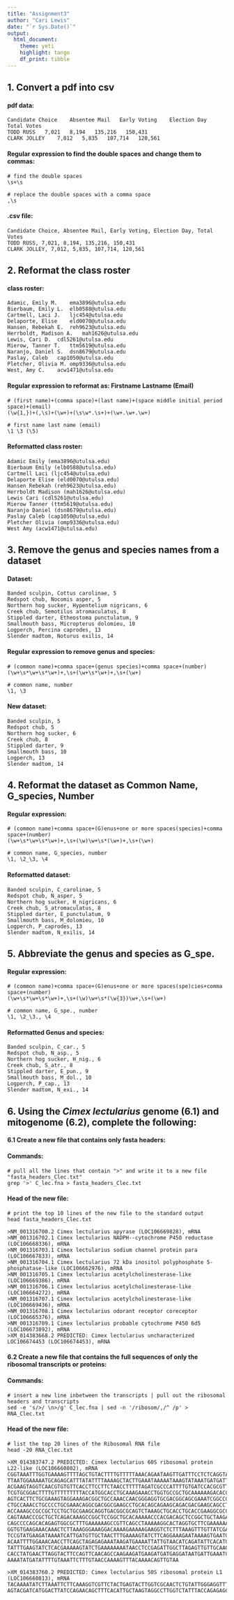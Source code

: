 ```yaml
---
title: "Assignment3"
author: "Cari Lewis"
date: "`r Sys.Date()`"
output: 
  html_document:
    theme: yeti
    highlight: tango
    df_print: tibble
---
```

## 1. Convert a pdf into csv  
#### pdf data:  
  
```
Candidate Choice    Absentee Mail   Early Voting    Election Day    Total Votes
TODD RUSS   7,021   8,194   135,216   150,431
CLARK JOLLEY    7,012   5,835   107,714   120,561
```
  
#### Regular expression to find the double spaces and change them to commas:
```
# find the double spaces
\s+\s

# replace the double spaces with a comma space
,\s
```
  
#### .csv file:
```
Candidate Choice, Absentee Mail, Early Voting, Election Day, Total Votes
TODD RUSS, 7,021, 8,194, 135,216, 150,431
CLARK JOLLEY, 7,012, 5,835, 107,714, 120,561
```
  
  
## 2. Reformat the class roster  
#### class roster:
  
```  
Adamic, Emily M.    ema3896@utulsa.edu
Bierbaum, Emily L.  elb0588@utulsa.edu
Cartmell, Laci J.   ljc454@utulsa.edu
Delaporte, Elise    eld0070@utulsa.edu
Hansen, Rebekah E.  reh9623@utulsa.edu
Herrboldt, Madison A.   mah1626@utulsa.edu
Lewis, Cari D.  cdl5261@utulsa.edu
Mierow, Tanner T.   ttm5619@utulsa.edu
Naranjo, Daniel S.  dsn8679@utulsa.edu
Paslay, Caleb   cap1050@utulsa.edu
Pletcher, Olivia M. omp9336@utulsa.edu
West, Amy C.    acw1471@utulsa.edu
```  
  
#### Regular expression to reformat as: Firstname Lastname (Email)  
  
```
# (first name)+(comma space)+(last name)+(space middle initial period space)+(email)
(\w{1,})+(,\s)+(\w+)+(\s\w*.\s+)+(\w+.\w+.\w+)

# first name last name (email)
\1 \3 (\5)
```
  
#### Reformatted class roster:  
  
```
Adamic Emily (ema3896@utulsa.edu)
Bierbaum Emily (elb0588@utulsa.edu)
Cartmell Laci (ljc454@utulsa.edu)
Delaporte Elise (eld0070@utulsa.edu)
Hansen Rebekah (reh9623@utulsa.edu)
Herrboldt Madison (mah1626@utulsa.edu)
Lewis Cari (cdl5261@utulsa.edu)
Mierow Tanner (ttm5619@utulsa.edu)
Naranjo Daniel (dsn8679@utulsa.edu)
Paslay Caleb (cap1050@utulsa.edu)
Pletcher Olivia (omp9336@utulsa.edu)
West Amy (acw1471@utulsa.edu)
```
  
## 3. Remove the genus and species names from a dataset  
#### Dataset:  
  
```
Banded sculpin, Cottus carolinae, 5
Redspot chub, Nocomis asper, 5
Northern hog sucker, Hypentelium nigricans, 6
Creek chub, Semotilus atromaculatus, 8
Stippled darter, Etheostoma punctulatum, 9
Smallmouth bass, Micropterus dolomieu, 10
Logperch, Percina caprodes, 13
Slender madtom, Noturus exilis, 14
```
  
#### Regular expression to remove genus and species:  
  
```
# (common name)+comma space+(genus species)+comma space+(number)
(\w+\s*\w+\s*\w+)+,\s+(\w+\s*\w+)+,\s+(\w+)

# common name, number
\1, \3
```
  
#### New dataset:  
  
```
Banded sculpin, 5
Redspot chub, 5
Northern hog sucker, 6
Creek chub, 8
Stippled darter, 9
Smallmouth bass, 10
Logperch, 13
Slender madtom, 14
```
  
## 4. Reformat the dataset as Common Name, G_species, Number  
  
#### Regular expression:  
  
```
# (common name)+comma space+(G)enus+one or more spaces(species)+comma space+(number)
(\w+\s*\w+\s*\w+)+,\s+(\w)\w+\s*(\w+)+,\s+(\w+)

# common name, G_species, number
\1, \2_\3, \4
```
  
#### Reformatted dataset:  
  
```
Banded sculpin, C_carolinae, 5
Redspot chub, N_asper, 5
Northern hog sucker, H_nigricans, 6
Creek chub, S_atromaculatus, 8
Stippled darter, E_punctulatum, 9
Smallmouth bass, M_dolomieu, 10
Logperch, P_caprodes, 13
Slender madtom, N_exilis, 14
```
  
## 5. Abbreviate the genus and species as G_spe.  
  
#### Regular expression:  
  
```
# (common name)+comma space+(G)enus+one or more spaces(spe)cies+comma space+(number)
(\w+\s*\w+\s*\w+)+,\s+(\w)\w+\s*(\w{3})\w+,\s+(\w+)

# common name, G_spe., number
\1, \2_\3., \4
```
  
#### Reformatted Genus and species:  
  
```
Banded sculpin, C_car., 5
Redspot chub, N_asp., 5
Northern hog sucker, H_nig., 6
Creek chub, S_atr., 8
Stippled darter, E_pun., 9
Smallmouth bass, M_dol., 10
Logperch, P_cap., 13
Slender madtom, N_exi., 14
```
  
## 6. Using the *Cimex lectularius* genome (6.1) and mitogenome (6.2), complete the following:  
#### 6.1 Create a new file that contains only fasta headers:  
  
#### Commands:  
  
```
# pull all the lines that contain ">" and write it to a new file "fasta_headers_Clec.txt"
grep '>' C_lec.fna > fasta_headers_Clec.txt
```
  
#### Head of the new file:  
  
```
# print the top 10 lines of the new file to the standard output
head fasta_headers_Clec.txt             

>NM_001316700.2 Cimex lectularius apyrase (LOC106669828), mRNA
>NM_001316702.1 Cimex lectularius NADPH--cytochrome P450 reductase (LOC106668336), mRNA
>NM_001316703.1 Cimex lectularius sodium channel protein para (LOC106667833), mRNA
>NM_001316704.1 Cimex lectularius 72 kDa inositol polyphosphate 5-phosphatase-like (LOC106662976), mRNA
>NM_001316705.1 Cimex lectularius acetylcholinesterase-like (LOC106669386), mRNA
>NM_001316706.1 Cimex lectularius acetylcholinesterase-like (LOC106664272), mRNA
>NM_001316707.1 Cimex lectularius acetylcholinesterase-like (LOC106669436), mRNA
>NM_001316708.1 Cimex lectularius odorant receptor coreceptor (LOC106665376), mRNA
>NM_001316709.1 Cimex lectularius probable cytochrome P450 6d5 (LOC106673892), mRNA
>XM_014383668.2 PREDICTED: Cimex lectularius uncharacterized LOC106674453 (LOC106674453), mRNA
```
  
#### 6.2 Create a new file that contains the full sequences of only the ribosomal transcripts or proteins:  
  
#### Commands:  
  
```
# insert a new line inbetween the transcripts | pull out the ribosomal headers and transcripts
sed -e 's/>/ \n>/g' C_lec.fna | sed -n '/ribosom/,/^ /p' > RNA_Clec.txt
```
  
#### Head of the new file:  
  
```
# list the top 20 lines of the Ribosomal RNA file
head -20 RNA_Clec.txt 

>XM_014383747.2 PREDICTED: Cimex lectularius 60S ribosomal protein L22-like (LOC106660802), mRNA
CGGTAAATTTGGTGAAAAGTTTTAGCTGTACTTTTGTTTTTAAACAGAATAAGTTGATTTCCTCTCAGGTAGTTTAGTGA
TTAATGGAAAAATGCAGAGCATTTATATTTTAAAAGCTACTTGAAATAAAAATAAAGTATAAATGATGATTAAGTCATCG
ACGAAGTAGGTCAACGTGTGTTCACCTTCCTTCTAACCTTTTTAGATCGCCCATTTTGTGATCCACGCGTTTCTATCAGT
TCGTGCGGACTTTTGTTTTTTTTTACCATGGCACCTGCAAAGAAACCTGGTGCCGCTGCAAAAAAGACACCGACGACAAC
AGTCACTTCTGCGAAAGTAGGAAAGACGGCTGCCAAACCAACGGGAGGTGCGACGGCAGCGAAATCGGCCCCTGCCCCGG
CTGCCAAACCTGCCCCTGCGAAACAGGCGACGGCGAAGCCTGCACAGCAGAAGCAGACGACGAAGCAGCCTCAGGCAGCG
ACCAAAGCCGCCGCTCCTGCTGCGAAGCAGGTGACGGCGCAGTCTAAAGCTGCACCTGCACCGAAGGCGCCTGCGGCAGC
CAGTAAACCCGCTGCTCAGACAAAGCCGGCTCCGGCTGCACAAAAACCCACGACAGCTCCGGCTGCTAAGAAACCAGCGG
CAGCCCCAGCACAGAGTGGCGCTTTGAAAAAAGCCGTTCAGCCTAAAAAGGCACTAGGTGCTTCGAAAAAACCACACCAA
GGTGTGAAGAAACAAACTCTTAAAGGGAAAGGACAAAAGAAAAAGAAGGTCTCTTTAAAGTTTGTTATCGATTGTACACA
TCCGTATGAAGATAAAATCATTGATGTTGCTAACTTTGAAAAGTATCTTCAGGAAAGAATAAAAGTGAATGGAAAAACCA
ACAATTTTGGAAACAACCTTCAGCTAGAGAGAAATAAGATGAAAATTATTGTAACATCAGATATTCACATGTCTAAAAGA
TATTTGAAGTATCTCACGAAAAAGTATCTGAAAAAAAATAACCTCCGAGATTGGCTTAGAGTTGTTGCAAGTTCTAAAGA
CACCTATGAACTTAGGTACTTCCAGTTCAACAGCCAAGAAGATGAAGATGATGAGGATAATGATTGAAATCATTGCTTTT
AAAATATGATATTTTGTAAATTCTTTGTAACCAAAAGTTTACAAAACAGTTGTAA
 
>XM_014383760.2 PREDICTED: Cimex lectularius 50S ribosomal protein L1 (LOC106660813), mRNA
TACAAAATATCTTAAATTCTTCAAAGGTCGTTCTACTGAGTACTTGGTCGCAACTCTGTATTGGGAGGTTTCCCTTTCAA
AGTACGATCATGGACTTATCCAGAACAGCTTTCACATTGCTAAGTAGGCCTTGGTCTATTTACCAGAGAGCAGTCCAGTT
```

